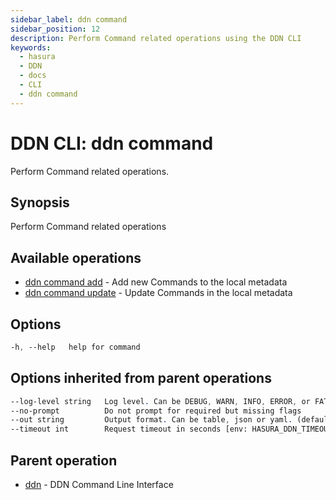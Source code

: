 ```yaml
---
sidebar_label: ddn command
sidebar_position: 12
description: Perform Command related operations using the DDN CLI
keywords:
  - hasura
  - DDN
  - docs
  - CLI
  - ddn command
---
```


# DDN CLI: ddn command

Perform Command related operations.

## Synopsis

Perform Command related operations

## Available operations

- [ddn command add](/cli/commands/ddn_command_add) - Add new Commands to the local metadata
- [ddn command update](/cli/commands/ddn_command_update) - Update Commands in the local metadata

## Options

```sass
-h, --help   help for command
```

## Options inherited from parent operations

```sass
--log-level string   Log level. Can be DEBUG, WARN, INFO, ERROR, or FATAL. (default "INFO")
--no-prompt          Do not prompt for required but missing flags
--out string         Output format. Can be table, json or yaml. (default "table")
--timeout int        Request timeout in seconds [env: HASURA_DDN_TIMEOUT] (default 100)
```

## Parent operation

- [ddn](/cli/commands/ddn) - DDN Command Line Interface
